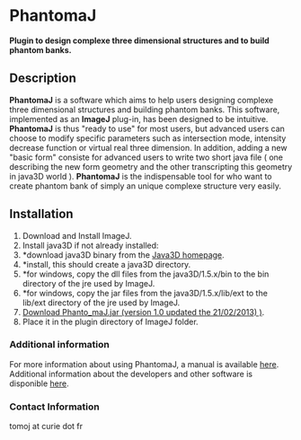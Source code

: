 = PhantomaJ =
'''Plugin to design complexe three dimensional structures and to build phantom banks.'''

== Description ==
'''PhantomaJ''' is a software which aims to help users designing complexe three dimensional structures and building phantom banks. This software, implemented as an '''ImageJ''' plug-in, has been designed to be intuitive. '''PhantomaJ''' is thus "ready to use" for most users, but advanced users can choose to modify specific parameters such as intersection mode, intensity decrease function or virtual real three dimension. In addition, adding a new "basic form" consiste for advanced users to write two short java file ( one describing the new form geometry and the other transcripting this geometry in java3D world ). '''PhantomaJ''' is the indispensable tool for who want to create phantom bank of simply an unique complexe structure very easily.

== Installation ==
# Download and Install ImageJ.	
# Install java3D if not already installed:
# *download java3D binary from the [[http://java3d.java.net/binary-builds.html|Java3D homepage]].
# *install, this should create a java3D directory. 
# *for windows, copy the dll files from the java3D/1.5.x/bin to the bin directory of the jre used by ImageJ. 
# *for windows, copy the jar files from the java3D/1.5.x/lib/ext to the lib/ext directory of the jre used by ImageJ.
# [[http://u759.sfbiophys.org/compteur/download.php?Fichier=software/update/20130221/Phanto_maJ_1.0.jar|Download Phanto_maJ.jar (version 1.0 updated the 21/02/2013) )]]. 	
# Place it in the plugin directory of ImageJ folder. 

=== Additional information ===

For more information about using PhantomaJ, a manual is available [[http://u759.sfbiophys.org/software/update/20121220/PhantomaJ_manual.pdf|here]].
Additional information about the developers and other software is disponible [[http://u759.curie.fr/en/download/softwares/phantomaj/phantomaj-00900|here]].


=== Contact Information ===

tomoj at curie dot fr

